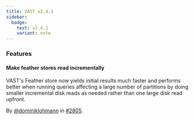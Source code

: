 ```yaml
---
title: VAST v2.4.1
sidebar:
  badge:
    text: v2.4.1
    variant: note
---
```


### Features

#### Make feather stores read incrementally

VAST's Feather store now yields initial results much faster and performs better
when running queries affecting a large number of partitions by doing smaller
incremental disk reads as needed rather than one large disk read upfront.

By [@dominiklohmann](https://github.com/dominiklohmann) in [#2805](https://github.com/tenzir/tenzir/pull/2805).
